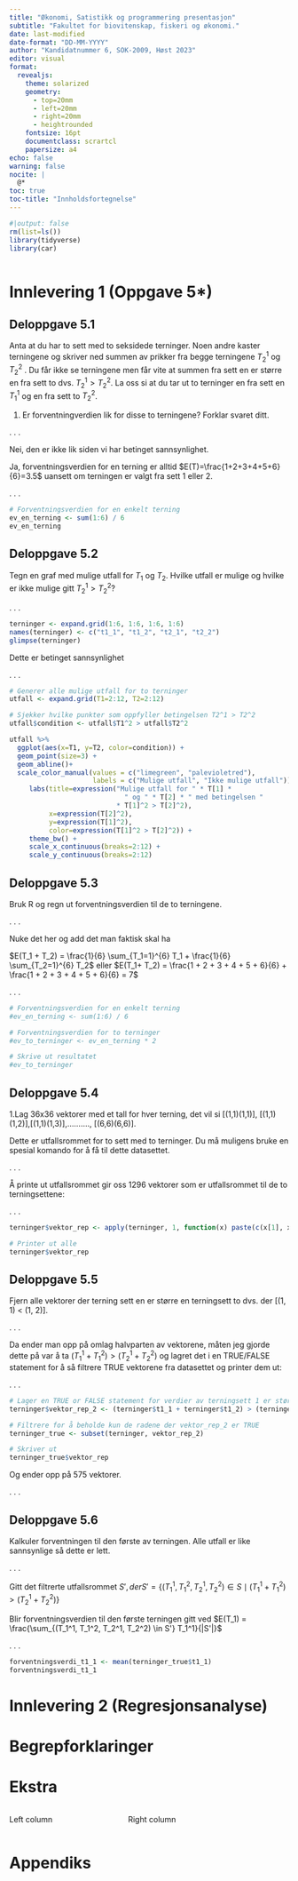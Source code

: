 ```yaml
---
title: "Økonomi, Satistikk og programmering presentasjon"
subtitle: "Fakultet for biovitenskap, fiskeri og økonomi."
date: last-modified
date-format: "DD-MM-YYYY"
author: "Kandidatnummer 6, SOK-2009, Høst 2023"
editor: visual
format: 
  revealjs:
    theme: solarized
    geometry:
      - top=20mm
      - left=20mm
      - right=20mm
      - heightrounded
    fontsize: 16pt
    documentclass: scrartcl
    papersize: a4
echo: false
warning: false
nocite: |
  @*
toc: true
toc-title: "Innholdsfortegnelse"
---
```


```r
#|output: false
rm(list=ls())
library(tidyverse)
library(car)
```

```r

```

# Innlevering 1 (Oppgave 5\*)

## Deloppgave 5.1

Anta at du har to sett med to seksidede terninger. Noen andre kaster terningene og skriver ned summen av prikker fra begge terningene $T^1_2$ og $T^2_2$ . Du får ikke se terningene men får vite at summen fra sett en er større en fra sett to dvs. $T^1_2 > T^2_2$. La oss si at du tar ut to terninger en fra sett en $T^1_1$ og en fra sett to $T^2_2$.

1.  Er forventningverdien lik for disse to terningene? Forklar svaret ditt.

. . .

Nei, den er ikke lik siden vi har betinget sannsynlighet.

Ja, forventningsverdien for en terning er alltid $E(T)=\frac{1+2+3+4+5+6}{6}=3.5$ uansett om terningen er valgt fra sett 1 eller 2.

. . .

```r
# Forventningsverdien for en enkelt terning
ev_en_terning <- sum(1:6) / 6
ev_en_terning
```

## Deloppgave 5.2

Tegn en graf med mulige utfall for $T_1$ og $T_2$. Hvilke utfall er mulige og hvilke er ikke mulige gitt $T^1_2>T^2_2$?

. . .

```r
terninger <- expand.grid(1:6, 1:6, 1:6, 1:6) 
names(terninger) <- c("t1_1", "t1_2", "t2_1", "t2_2")
glimpse(terninger)
```

Dette er betinget sannsynlighet

. . .

```r
# Generer alle mulige utfall for to terninger
utfall <- expand.grid(T1=2:12, T2=2:12)

# Sjekker hvilke punkter som oppfyller betingelsen T2^1 > T2^2
utfall$condition <- utfall$T1^2 > utfall$T2^2

utfall %>%
  ggplot(aes(x=T1, y=T2, color=condition)) +
  geom_point(size=3) +
  geom_abline()+
  scale_color_manual(values = c("limegreen", "palevioletred"),
                     labels = c("Mulige utfall", "Ikke mulige utfall")) +
     labs(title=expression("Mulige utfall for " * T[1] * 
                             " og " * T[2] * " med betingelsen " 
                           * T[1]^2 > T[2]^2),
          x=expression(T[2]^2),
          y=expression(T[1]^2),
          color=expression(T[1]^2 > T[2]^2)) +
     theme_bw() +
     scale_x_continuous(breaks=2:12) +
     scale_y_continuous(breaks=2:12)
```

## Deloppgave 5.3

Bruk R og regn ut forventningsverdien til de to terningene.

. . .

Nuke det her og add det man faktisk skal ha

$E(T_1 + T_2) = \frac{1}{6} \sum_{T_1=1}^{6} T_1 + \frac{1}{6} \sum_{T_2=1}^{6} T_2$ eller $E(T_1+ T_2) = \frac{1 + 2 + 3 + 4 + 5 + 6}{6} + \frac{1 + 2 + 3 + 4 + 5 + 6}{6} = 7$

. . .

```r
# Forventningsverdien for en enkelt terning
#ev_en_terning <- sum(1:6) / 6

# Forventningsverdien for to terninger
#ev_to_terninger <- ev_en_terning * 2

# Skrive ut resultatet
#ev_to_terninger
```

## Deloppgave 5.4

1.Lag 36x36 vektorer med et tall for hver terning, det vil si \[(1,1)(1,1)\], \[(1,1)(1,2)\],\[(1,1)(1,3)\],.........., \[(6,6)(6,6)\].

Dette er utfallsrommet for to sett med to terninger. Du må muligens bruke en spesial komando for å få til dette datasettet.

. . .

Å printe ut utfallsrommet gir oss 1296 vektorer som er utfallsrommet til de to terningsettene:

. . .

```r
terninger$vektor_rep <- apply(terninger, 1, function(x) paste(c(x[1], x[2], x[3], x[4]), collapse = " "))

# Printer ut alle
terninger$vektor_rep
```

## Deloppgave 5.5

Fjern alle vektorer der terning sett en er større en terningsett to dvs. der \[(1, 1) \< (1, 2)\].

. . .

Da ender man opp på omlag halvparten av vektorene, måten jeg gjorde dette på var å ta $({T_1^1} + {T_1^2}) > (T_2^1 + T_2^2)$ og lagret det i en TRUE/FALSE statement for å så filtrere TRUE vektorene fra datasettet og printer dem ut:

. . .

```r
# Lager en TRUE or FALSE statement for verdier av terningsett 1 er større enn terningsett 2
terninger$vektor_rep_2 <- (terninger$t1_1 + terninger$t1_2) > (terninger$t2_1 + terninger$t2_2)

# Filtrere for å beholde kun de radene der vektor_rep_2 er TRUE
terninger_true <- subset(terninger, vektor_rep_2)

# Skriver ut
terninger_true$vektor_rep
```

Og ender opp på 575 vektorer.

. . .

## Deloppgave 5.6

Kalkuler forventningen til den første av terningen. Alle utfall er like sannsynlige så dette er lett.

. . .

Gitt det filtrerte utfallsrommet $S' , der S' = \{ (T_1^1, T_1^2, T_2^1, T_2^2) \in S \mid (T_1^1 + T_1^2) > (T_2^1 + T_2^2) \}$

Blir forventningsverdien til den første terningen gitt ved $E(T_1) = \frac{\sum_{(T_1^1, T_1^2, T_2^1, T_2^2) \in S'} T_1^1}{|S'|}$

. . .

```r
forventningsverdi_t1_1 <- mean(terninger_true$t1_1)
forventningsverdi_t1_1
```

# Innlevering 2 (Regresjonsanalyse)

# Begrepforklaringer

# Ekstra

::: columns
::: {.column width="40%"}
Left column
:::

::: {.column width="60%"}
Right column
:::
:::

# Appendiks
